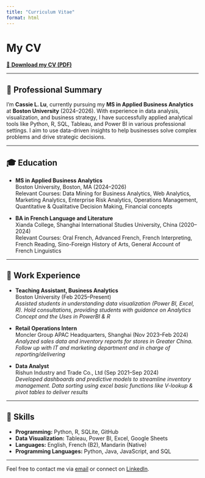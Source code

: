 ```yaml
---
title: "Curriculum Vitae"
format: html
---
```


# My CV

[📄 **Download my CV (PDF)**](Cassie_Lu_CV.pdf)

---

## 📝 Professional Summary

I'm **Cassie L. Lu**, currently pursuing my **MS in Applied Business Analytics** at **Boston University** (2024–2026). With experience in data analysis, visualization, and business strategy, I have successfully applied analytical tools like Python, R, SQL, Tableau, and Power BI in various professional settings. I aim to use data-driven insights to help businesses solve complex problems and drive strategic decisions.

---

## 🎓 Education

- **MS in Applied Business Analytics**  
  Boston University, Boston, MA (2024–2026)  
  Relevant Courses: Data Mining for Business Analytics, Web Analytics, Marketing Analytics, Enterprise Risk Analytics, Operations Management, Quantitative & Qualitative Decision Making, Financial concepts

- **BA in French Language and Literature**  
  Xianda College, Shanghai International Studies University, China (2020–2024)  
  Relevant Courses: Oral French, Advanced French, French Interpreting, French Reading, Sino-Foreign History of Arts, General Account of French Linguistics

---

## 💼 Work Experience

- **Teaching Assistant, Business Analytics**  
  Boston University (Feb 2025–Present)  
  *Assisted students in understanding data visualization (Power BI, Excel, R).*
  *Hold consultations, providing students with guidance on Analytics Concept and the Uses in PowerBI & R *

- **Retail Operations Intern**  
  Moncler Group APAC Headquarters, Shanghai (Nov 2023–Feb 2024)  
  *Analyzed sales data and inventory reports for stores in Greater China.*
  *Follow up with IT and marketing department and in charge of reporting/delivering*

- **Data Analyst**  
  Rishun Industry and Trade Co., Ltd (Sep 2021–Sep 2024)  
  *Developed dashboards and predictive models to streamline inventory management.*
  *Data sorting using excel basic functions like V-lookup & pivot tables to deliver results*

---

## 📌 Skills

- **Programming:** Python, R, SQLite, GitHub
- **Data Visualization:** Tableau, Power BI, Excel, Google Sheets
- **Languages:** English, French (B2), Mandarin (Native)
- **Programming Languages:** Python, Java, JavaScript, and SQL

---

Feel free to contact me via [email](mailto:luminouscas0@gmail.com) or connect on [LinkedIn](https://www.linkedin.com/in/cassie-lu-3b07b5340/).
